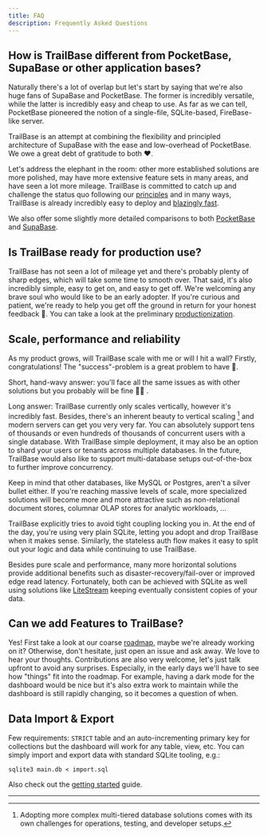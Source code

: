 ```yaml
---
title: FAQ
description: Frequently Asked Questions
---
```


## How is TrailBase different from PocketBase, SupaBase or other application bases?

Naturally there's a lot of overlap but let's start by saying that
we're also huge fans of SupaBase and PocketBase.
The former is incredibly versatile, while the latter is incredibly easy and
cheap to use.
As far as we can tell, PocketBase pioneered the notion of a single-file,
SQLite-based, FireBase-like server.

TrailBase is an attempt at combining the flexibility and principled
architecture of SupaBase with the ease and low-overhead of PocketBase.
We owe a great debt of gratitude to both ❤️.

Let's address the elephant in the room: other more established solutions are
more polished, may have more extensive feature sets in many areas, and have
seen a lot more mileage.
TrailBase is committed to catch up and challenge the status quo following our
[principles](/getting-started/philosophy) and in many ways, TrailBase is
already incredibly easy to deploy and [blazingly fast](/reference/benchmarks).

We also offer some slightly more detailed comparisons to both
[PocketBase](/comparison/pocketbase) and [SupaBase](/comparison/supabase).

## Is TrailBase ready for production use?

TrailBase has not seen a lot of mileage yet and there's probably plenty of
sharp edges, which will take some time to smooth over.
That said, it's also incredibly simple, easy to get on, and easy to get off.
We're welcoming any brave soul who would like to be an early adopter.
If you're curious and patient, we're ready to help you get off the ground in
return for your honest feedback 🙏.
You can take a look at the preliminary
[productionization](/documentation/production).

## Scale, performance and reliability

As my product grows, will TrailBase scale with me or will I hit a wall?
Firstly, congratulations! The "success"-problem is a great problem to have 🎉.

Short, hand-wavy answer: you'll face all the same issues as with other
solutions but you probably will be fine 😶‍🌫️ .

Long answer: TrailBase currently only scales vertically, however it's incredibly
fast. Besides, there's an inherent beauty to vertical scaling [^1] and modern
servers can get you very very far.
You can absolutely support tens of thousands or even hundreds of thousands of
concurrent users with a single database.
With TrailBase simple deployment, it may also be an option to shard your users
or tenants across multiple databases. In the future, TrailBase would also like
to support multi-database setups out-of-the-box to further improve concurrency.

Keep in mind that other databases, like MySQL or Postgres, aren't a silver bullet either.
If you're reaching massive levels of scale, more specialized solutions will
become more and more attractive such as non-relational document stores,
columnar OLAP stores for analytic workloads, ...

TrailBase explicitly tries to avoid tight coupling locking you in. At the end
of the day, you're using very plain SQLite, letting you adopt and drop
TrailBase when it makes sense.
Similarly, the stateless auth flow makes it easy to split out your logic and
data while continuing to use TrailBase.

Besides pure scale and performance, many more horizontal solutions provide
additional benefits such as disaster-recovery/fail-over or improved edge read
latency.
Fortunately, both can be achieved with SQLite as well using solutions like
[LiteStream](https://litestream.io/) keeping eventually consistent copies of
your data.

## Can we add Features to TrailBase?

Yes! First take a look at our coarse [roadmap](/reference/roadmap), maybe we're
already working on it?
Otherwise, don't hesitate, just open an issue and ask away. We love to hear
your thoughts.
Contributions are also very welcome, let's just talk upfront to avoid any
surprises.
Especially, in the early days we'll have to see how "things" fit into the
roadmap.
For example, having a dark mode for the dashboard would be nice but it's also
extra work to maintain while the dashboard is still rapidly changing, so it
becomes a question of when.

## Data Import & Export

Few requirements: `STRICT` table and an auto-incrementing primary key for
collections but the dashboard will work for any table, view, etc.
You can simply import and export data with standard SQLite tooling, e.g.:

```shell
sqlite3 main.db < import.sql
```

Also check out the [getting started](/getting-started/first-cli-app) guide.

<div class="h-[50px]" />

---

[^1]:
    Adopting more complex multi-tiered database solutions comes with its own
    challenges for operations, testing, and developer setups.
